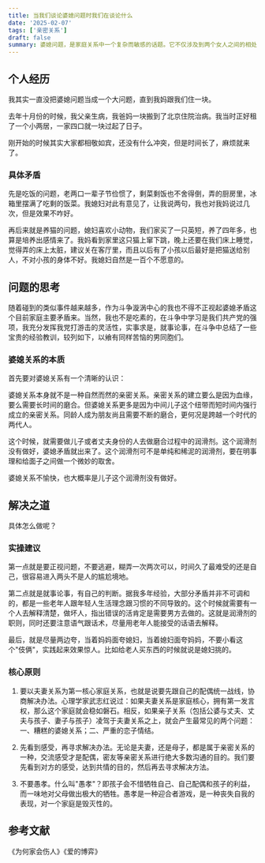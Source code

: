 ```yaml
---
title: 当我们谈论婆媳问题时我们在谈论什么
date: '2025-02-07'
tags: ['亲密关系']
draft: false
summary: 婆媳问题，是家庭关系中一个复杂而敏感的话题。它不仅涉及到两个女人之间的相处，更关乎到两个家庭之间的互动。
---
```


## 个人经历

我其实一直没把婆媳问题当成一个大问题，直到我妈跟我们住一块。

去年十月份的时候，我父亲生病，我爸妈一块搬到了北京住院治病。我当时正好租了一个小两居，一家四口就一块过起了日子。

刚开始的时候其实大家都相敬如宾，还没有什么冲突，但是时间长了，麻烦就来了。

### 具体矛盾

先是吃饭的问题，老两口一辈子节俭惯了，剩菜剩饭也不舍得倒，弄的厨房里，冰箱里摆满了吃剩的饭菜。我媳妇对此有意见了，让我说两句，我也对我妈说过几次，但是效果不咋好。

再后来就是养猫的问题，媳妇喜欢小动物，我们家买了一只英短，养了四年多，也算是培养出感情来了。我妈看到家里这只猫上窜下跳，晚上还要在我们床上睡觉，觉得弄的床上太脏，建议关在客厅里，而且以后有了小孩以后最好是把猫送给别人，不对小孩的身体不好。我媳妇自然是一百个不愿意的。

## 问题的思考

随着碰到的类似事件越来越多，作为斗争漩涡中心的我也不得不正视起婆媳矛盾这个目前家庭主要矛盾来。当然，我也不是吃素的，在斗争中学习是我们共产党的强项，我充分发挥我党打游击的灵活性，实事求是，就事论事，在斗争中总结了一些宝贵的经验教训，较列如下，以飨有同样苦恼的男同胞们。

### 婆媳关系的本质

首先要对婆媳关系有一个清晰的认识：

婆媳关系本身就不是一种自然而然的亲密关系。亲密关系的建立要么是因为血缘，要么需要长时间的磨合。但婆媳关系更多是因为中间儿子这个纽带而短时间内强行成立的亲密关系。同龄人成为朋友尚且需要不断的磨合，更何况是跨越一个时代的两代人。

这个时候，就需要做儿子或者丈夫身份的人去做磨合过程中的润滑剂。这个润滑剂没有做好，婆媳矛盾就出来了。这个润滑剂可不是单纯和稀泥的润滑剂，要在明事理和给面子之间做一个微妙的取舍。

婆媳关系不愉快，也大概率是儿子这个润滑剂没有做好。

## 解决之道

具体怎么做呢？

### 实操建议

第一点就是要正视问题，不要逃避，糊弄一次两次可以，时间久了最难受的还是自己，很容易进入两头不是人的尴尬境地。

第二点就是就事论事，有自己的判断。据我多年经验，大部分矛盾并非不可调和的，都是一些老年人跟年轻人生活理念跟习惯的不同导致的。这个时候就需要有一个人去解释清楚，做坏人，指出错误的活肯定是需要男方去做的。这就是润滑剂的职则，同时还要注意语气跟话术，尽量用老年人能接受的话语去解释。

最后，就是尽量两边夸，当着妈妈面夸媳妇，当着媳妇面夸妈妈，不要小看这个"伎俩"，实践起来效果惊人。比如给老人买东西的时候就说是媳妇挑的。

### 核心原则

1. 要以夫妻关系为第一核心家庭关系，也就是说要先跟自己的配偶统一战线，协商解决办法。心理学家武志红说过：如果夫妻关系是家庭核心，拥有第一发言权，那么这个家庭就会稳如磐石。相反，如果亲子关系（包括公婆与丈夫、丈夫与孩子、妻子与孩子）凌驾于夫妻关系之上，就会产生最常见的两个问题：一、糟糕的婆媳关系；二、严重的恋子情结。

2. 先看到感受，再寻求解决办法。无论是夫妻，还是母子，都是属于亲密关系的一种，交流感受才是配偶，密友等亲密关系进行绝大多数沟通的目的。我们要先看到对方的感受，达到共情的目的，然后再去寻求解决方法。

3. 不要愚孝。什么叫"愚孝"？即孩子会不惜牺牲自己、自己配偶和孩子的利益，而一味地对父母做出极大的牺牲。愚孝是一种迎合者游戏，是一种丧失自我的表现，对一个家庭是毁灭性的。

## 参考文献
《为何家会伤人》《爱的博弈》